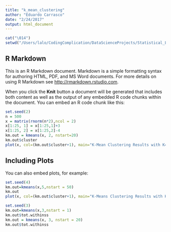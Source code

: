 ```yaml
---
title: "k_mean_clustering"
author: "Eduardo Carrasco"
date: "2/24/2017"
output: html_document
---
```


```r
cat("\014")
setwd("/Users/lalo/CodingComplication/DataScienceProjects/Statistical_Learning_In_R/Clustering")
```

## R Markdown

This is an R Markdown document. Markdown is a simple formatting syntax for authoring HTML, PDF, and MS Word documents. For more details on using R Markdown see <http://rmarkdown.rstudio.com>.

When you click the **Knit** button a document will be generated that includes both content as well as the output of any embedded R code chunks within the document. You can embed an R code chunk like this:

```r
set.seed(2)
n = 500
x = matrix(rnorm(n*2),ncol = 2)
x[1:25, 1] = x[1:25,1]+3
x[1:25, 2] = x[1:25,2]-4
km.out = kmeans(x, 2, nstart=20)
km.out$cluster
plot(x, col=(km.out$cluster+1), main="K-Mean Clustering Results with K=2", xlab = "",ylab = "", pch=20, cex=2)
```

## Including Plots

You can also embed plots, for example:

```r
set.seed(4)
km.out=kmeans(x,5,nstart = 50)
km.out
plot(x, col=(km.out$cluster+1), main="K-Means Clustering Results with K=5", xlab="", pch=20, cex=2)
```

```r
set.seed(3)
km.out=kmeans(x,3,nstart = 1)
km.out$tot.withinss
km.out = kmeans(x, 3, nstart = 20)
km.out$tot.withinss
```